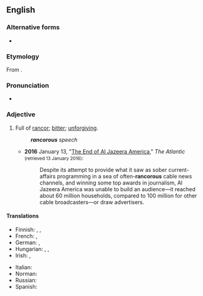 ==English==

===Alternative forms===
* {{alter|en|rancourous}}

===Etymology===
From {{af|en|rancor|-ous}}.

===Pronunciation===
* {{a|UK}} {{IPA|/ˈɹæŋ.kəɹ.əs/|lang=en}}

===Adjective===
{{en-adj}}

# Full of [[rancor]]; [[bitter]]; [[unforgiving]].
#: '''''rancorous''' speech''
#* '''2016''' January 13, "[http://www.theatlantic.com/business/archive/2016/01/al-jazeera-america-is-shutting-down/424011/ The End of Al Jazeera America]," ''The Atlantic'' <small>(retrieved 13 January 2016)</small>:
#*: Despite its attempt to provide what it saw as sober current-affairs programming in a sea of often-'''rancorous''' cable news channels, and winning some top awards in journalism, Al Jazeera America was unable to build an audience—it reached about 60 million households, compared to 100 million for other cable broadcasters—or draw advertisers.
#: {{syn|en|malicious|resentful|venomous}}

====Translations====
{{trans-top|full of rancor}}
* Finnish: {{t|fi|katkeroitunut}}, {{t|fi|kaunaa kantava}}, {{t|fi|kaunainen}}
* French: {{t+|fr|rancunier}}, {{t+|fr|acrimonieux}}
* German: {{t+|de|nachtragend}}, {{t+|de|rachsüchtig}}
* Hungarian: {{t+|hu|haragtartó}}, {{t|hu|gyűlölködő}}, {{t+|hu|rosszindulatú}}
* Irish: {{t|ga|aiciseach}}, {{t|ga|domlasta}}
{{trans-mid}}
* Italian: {{t+|it|rancoroso}}
* Norman: {{t|nrf|rantcheunyi}} {{q|Jersey}}
* Russian: {{t+|ru|злопамятный}}
* Spanish: {{t|es|rencoroso}}
{{trans-bottom}}